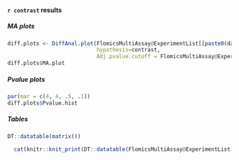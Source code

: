 
#### `r contrast` results {.tabset}

##### MA plots

```r
diff.plots <- DiffAnal.plot(FlomicsMultiAssay@ExperimentList[[paste0(data,".filtred")]], 
                            hypothesis=contrast,
                            Adj.pvalue.cutoff = FlomicsMultiAssay@ExperimentList[[paste0(data,".filtred")]]@metadata[["DiffExpAnal"]]$Adj.pvalue.cutoff)
diff.plots$MA.plot
```

##### Pvalue plots

```r
par(mar = c(4, 4, .5, .1))
diff.plots$Pvalue.hist
```


##### Tables

```r
DT::datatable(matrix())
```

```r

  cat(knitr::knit_print(DT::datatable(FlomicsMultiAssay@ExperimentList[[paste0(data,".filtred")]]@metadata[["DiffExpAnal"]][["DEF"]][[contrast]][1:100,]), width = "100%"))
  
```




